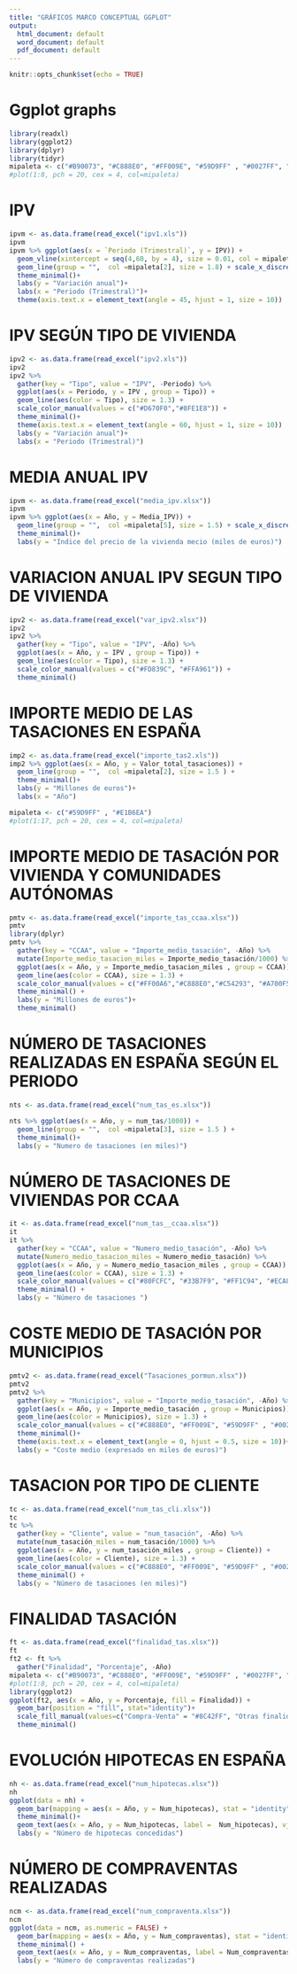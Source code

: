 ---
title: "GRÁFICOS MARCO CONCEPTUAL GGPLOT"
output:
  html_document: default
  word_document: default
  pdf_document: default
---

```{r setup, include=FALSE, comment=FALSE, warning=FALSE}
knitr::opts_chunk$set(echo = TRUE)
```

# Ggplot graphs
```{r message=FALSE, warning=FALSE}
library(readxl)
library(ggplot2)
library(dplyr)
library(tidyr)
mipaleta <- c("#B90073", "#C888E0", "#FF009E", "#59D9FF" , "#0027FF", "#E1B6EA", "#A3BFE8", "#C8D9F3")
#plot(1:8, pch = 20, cex = 4, col=mipaleta)
```


# IPV 

```{r, comment=FALSE, warning=FALSE}
ipvm <- as.data.frame(read_excel("ipv1.xls")) 
ipvm
ipvm %>% ggplot(aes(x = `Periodo (Trimestral)`, y = IPV)) +
  geom_vline(xintercept = seq(4,60, by = 4), size = 0.01, col = mipaleta[8]) +
  geom_line(group = "",  col =mipaleta[2], size = 1.8) + scale_x_discrete() +
  theme_minimal()+
  labs(y = "Variación anual")+
  labs(x = "Periodo (Trimestral)")+
  theme(axis.text.x = element_text(angle = 45, hjust = 1, size = 10))
```


# IPV SEGÚN TIPO DE VIVIENDA
```{r, comment=FALSE, warning=FALSE}
ipv2 <- as.data.frame(read_excel("ipv2.xls")) 
ipv2
ipv2 %>% 
  gather(key = "Tipo", value = "IPV", -Periodo) %>% 
  ggplot(aes(x = Periodo, y = IPV , group = Tipo)) +
  geom_line(aes(color = Tipo), size = 1.3) + 
  scale_color_manual(values = c("#D670F0","#8FE1E8")) +
  theme_minimal()+
  theme(axis.text.x = element_text(angle = 60, hjust = 1, size = 10))  +
  labs(y = "Variación anual")+
  labs(x = "Periodo (Trimestral)")
```


# MEDIA ANUAL IPV 
```{r}
ipvm <- as.data.frame(read_excel("media_ipv.xlsx")) 
ipvm
ipvm %>% ggplot(aes(x = Año, y = Media_IPV)) +
  geom_line(group = "",  col =mipaleta[5], size = 1.5) + scale_x_discrete() +
  theme_minimal()+
  labs(y = "Indice del precio de la vivienda mecio (miles de euros)")
```


# VARIACION ANUAL IPV SEGUN TIPO DE VIVIENDA
```{r}
ipv2 <- as.data.frame(read_excel("var_ipv2.xlsx")) 
ipv2
ipv2 %>% 
  gather(key = "Tipo", value = "IPV", -Año) %>% 
  ggplot(aes(x = Año, y = IPV , group = Tipo)) +
  geom_line(aes(color = Tipo), size = 1.3) + 
  scale_color_manual(values = c("#FD839C", "#FFA961")) +
  theme_minimal()

```



# IMPORTE MEDIO DE LAS TASACIONES EN ESPAÑA
```{r, comment=FALSE, warning=FALSE}
imp2 <- as.data.frame(read_excel("importe_tas2.xls")) 
imp2 %>% ggplot(aes(x = Año, y = Valor_total_tasaciones)) +
  geom_line(group = "",  col =mipaleta[2], size = 1.5 ) +
  theme_minimal()+
  labs(y = "Millones de euros")+
  labs(x = "Año") 

mipaleta <- c("#59D9FF" , "#E1B6EA")
#plot(1:17, pch = 20, cex = 4, col=mipaleta)
```


# IMPORTE MEDIO DE TASACIÓN POR VIVIENDA Y COMUNIDADES AUTÓNOMAS

```{r, comment=FALSE, warning=FALSE}
pmtv <- as.data.frame(read_excel("importe_tas_ccaa.xlsx"))
pmtv
library(dplyr)
pmtv %>% 
  gather(key = "CCAA", value = "Importe_medio_tasación", -Año) %>% 
  mutate(Importe_medio_tasacion_miles = Importe_medio_tasación/1000) %>% 
  ggplot(aes(x = Año, y = Importe_medio_tasacion_miles , group = CCAA)) +
  geom_line(aes(color = CCAA), size = 1.3) + 
  scale_color_manual(values = c("#FF00A6","#C888E0","#C54293", "#A700F5", "#FD839C", "#27F9FF" , "#F30CF3", "#80FCFC", "#33B7F9", "#FF1C94", "#ECA8CC", "#E080B3", "#DB33F9", "#F682E1", "#FD839C", "#59D9FF" , "#3354F9")) +
  theme_minimal() +
  labs(y = "Millones de euros")+
  theme_minimal()
```



# NÚMERO DE TASACIONES REALIZADAS EN ESPAÑA SEGÚN EL PERIODO
```{r, comment=FALSE, warning=FALSE}
nts <- as.data.frame(read_excel("num_tas_es.xlsx")) 

nts %>% ggplot(aes(x = Año, y = num_tas/1000)) +
  geom_line(group = "",  col =mipaleta[3], size = 1.5 ) +
  theme_minimal()+
  labs(y = "Numero de tasaciones (en miles)")
```



# NÚMERO DE TASACIONES DE VIVIENDAS POR CCAA
```{r, comment=FALSE, warning=FALSE}
it <- as.data.frame(read_excel("num_tas__ccaa.xlsx"))
it
it %>% 
  gather(key = "CCAA", value = "Numero_medio_tasación", -Año) %>% 
  mutate(Numero_medio_tasacion_miles = Numero_medio_tasación) %>% 
  ggplot(aes(x = Año, y = Numero_medio_tasacion_miles , group = CCAA)) +
  geom_line(aes(color = CCAA), size = 1.3) + 
  scale_color_manual(values = c("#80FCFC", "#33B7F9", "#FF1C94", "#ECA8CC", "#E080B3", "#DB33F9", "#F682E1","#FF00A6","#C888E0","#C54293", "#A700F5", "#FD839C", "#27F9FF" , "#F30CF3",  "#FD839C", "#59D9FF" , "#3354F9")) +
  theme_minimal() +
  labs(y = "Número de tasaciones ")
```


# COSTE MEDIO DE TASACIÓN POR MUNICIPIOS

```{r, comment=FALSE, warning=FALSE}
pmtv2 <- as.data.frame(read_excel("Tasaciones_pormun.xlsx"))
pmtv2
pmtv2 %>% 
  gather(key = "Municipios", value = "Importe_medio_tasación", -Año) %>% 
  ggplot(aes(x = Año, y = Importe_medio_tasación , group = Municipios)) +
  geom_line(aes(color = Municipios), size = 1.3) + 
  scale_color_manual(values = c("#C888E0", "#FF009E", "#59D9FF" , "#0027FF")) +
  theme_minimal()+
  theme(axis.text.x = element_text(angle = 0, hjust = 0.5, size = 10))+
  labs(y = "Coste medio (expresado en miles de euros)")

```


# TASACION POR TIPO DE CLIENTE
```{r, comment=FALSE, warning=FALSE}
tc <- as.data.frame(read_excel("num_tas_cli.xlsx"))
tc
tc %>% 
  gather(key = "Cliente", value = "num_tasación", -Año) %>% 
  mutate(num_tasación_miles = num_tasación/1000) %>% 
  ggplot(aes(x = Año, y = num_tasación_miles , group = Cliente)) +
  geom_line(aes(color = Cliente), size = 1.3) + 
  scale_color_manual(values = c("#C888E0", "#FF009E", "#59D9FF" , "#0027FF")) +
  theme_minimal() +
  labs(y = "Número de tasaciones (en miles)")

```


# FINALIDAD TASACIÓN

```{r, comment=FALSE, warning=FALSE}
ft <- as.data.frame(read_excel("finalidad_tas.xlsx"))
ft
ft2 <- ft %>% 
  gather("Finalidad", "Porcentaje", -Año) 
mipaleta <- c("#B90073", "#C888E0", "#FF009E", "#59D9FF" , "#0027FF", "#E1B6EA", "#A3BFE8", "#C8D9F3")
#plot(1:8, pch = 20, cex = 4, col=mipaleta)
library(ggplot2)
ggplot(ft2, aes(x = Año, y = Porcentaje, fill = Finalidad)) + 
  geom_bar(position = "fill", stat="identity")+
  scale_fill_manual(values=c("Compra-Venta" = "#8C42FF", "Otras finalidades" = "#C888E0", "Garantía Hipotecaria"="#39EDFC", "Requeridas por Normativa Contable" = "#FF0097"))+
  theme_minimal()
```



# EVOLUCIÓN HIPOTECAS EN ESPAÑA 
```{r,  comment=FALSE, warning=FALSE}
nh <- as.data.frame(read_excel("num_hipotecas.xlsx")) 
nh
ggplot(data = nh) +
  geom_bar(mapping = aes(x = Año, y = Num_hipotecas), stat = "identity",fill = "#FFA961" )+
  theme_minimal()+
  geom_text(aes(x = Año, y = Num_hipotecas, label =  Num_hipotecas), vjust = -1) +
  labs(y = "Número de hipotecas concedidas") 
```


# NÚMERO DE COMPRAVENTAS REALIZADAS
```{r,  comment=FALSE, warning=FALSE}
ncm <- as.data.frame(read_excel("num_compraventa.xlsx")) 
ncm
ggplot(data = ncm, as.numeric = FALSE) +
  geom_bar(mapping = aes(x = Año, y = Num_compraventas), stat = "identity",fill = mipaleta[3] )+
  theme_minimal() +
  geom_text(aes(x = Año, y = Num_compraventas, label = Num_compraventas), vjust = -1)+
  labs(y = "Número de compraventas realizadas")
```


